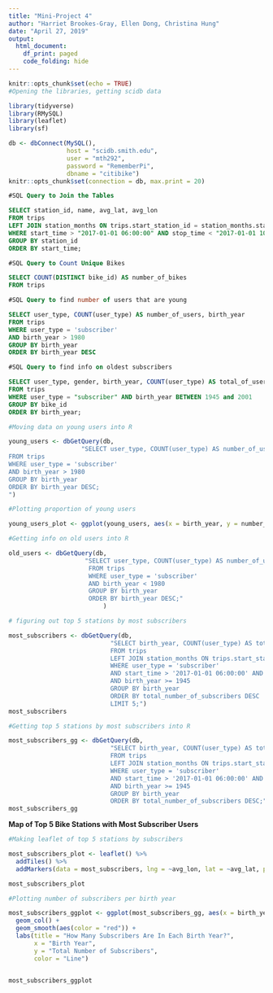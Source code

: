 ```yaml
---
title: "Mini-Project 4"
author: "Harriet Brookes-Gray, Ellen Dong, Christina Hung"
date: "April 27, 2019"
output: 
  html_document:
    df_print: paged
    code_folding: hide
---
```

```r
knitr::opts_chunk$set(echo = TRUE)
#Opening the libraries, getting scidb data

library(tidyverse)
library(RMySQL)
library(leaflet)
library(sf)

db <- dbConnect(MySQL(), 
                host = "scidb.smith.edu", 
                user = "mth292", 
                password = "RememberPi", 
                dbname = "citibike")
knitr::opts_chunk$set(connection = db, max.print = 20)
```


```sql
#SQL Query to Join the Tables

SELECT station_id, name, avg_lat, avg_lon
FROM trips 
LEFT JOIN station_months ON trips.start_station_id = station_months.station_id
WHERE start_time > "2017-01-01 06:00:00" AND stop_time < "2017-01-01 10:00:00"
GROUP BY station_id
ORDER BY start_time;
```

```sql
#SQL Query to Count Unique Bikes

SELECT COUNT(DISTINCT bike_id) AS number_of_bikes
FROM trips 
```

```sql
#SQL Query to find number of users that are young

SELECT user_type, COUNT(user_type) AS number_of_users, birth_year
FROM trips 
WHERE user_type = 'subscriber'
AND birth_year > 1980
GROUP BY birth_year
ORDER BY birth_year DESC
```

```sql
#SQL Query to find info on oldest subscribers

SELECT user_type, gender, birth_year, COUNT(user_type) AS total_of_users_by_age, bike_id
FROM trips 
WHERE user_type = "subscriber" AND birth_year BETWEEN 1945 and 2001
GROUP BY bike_id
ORDER BY birth_year;
```
  

```r
#Moving data on young users into R

young_users <- dbGetQuery(db, 
                    "SELECT user_type, COUNT(user_type) AS number_of_users, birth_year
FROM trips 
WHERE user_type = 'subscriber'
AND birth_year > 1980
GROUP BY birth_year
ORDER BY birth_year DESC;
")
```

```r
#Plotting proportion of young users

young_users_plot <- ggplot(young_users, aes(x = birth_year, y = number_of_users))
```

```r
#Getting info on old users into R

old_users <- dbGetQuery(db,
                     "SELECT user_type, COUNT(user_type) AS number_of_users, birth_year
                      FROM trips 
                      WHERE user_type = 'subscriber'
                      AND birth_year < 1980
                      GROUP BY birth_year
                      ORDER BY birth_year DESC;"
                          )
```

```r
# figuring out top 5 stations by most subscribers 

most_subscribers <- dbGetQuery(db,
                            "SELECT birth_year, COUNT(user_type) AS total_number_of_subscribers, start_station_id, station_months.name, start_time, trips.stop_time, station_id, avg_lat, avg_lon
                            FROM trips
                            LEFT JOIN station_months ON trips.start_station_id = station_months.station_id
                            WHERE user_type = 'subscriber'
                            AND start_time > '2017-01-01 06:00:00' AND stop_time < '2017-01-01 10:00:00'
                            AND birth_year >= 1945
                            GROUP BY birth_year
                            ORDER BY total_number_of_subscribers DESC
                            LIMIT 5;")
most_subscribers
```

```r
#Getting top 5 stations by most subscribers into R

most_subscribers_gg <- dbGetQuery(db,
                            "SELECT birth_year, COUNT(user_type) AS total_number_of_subscribers, start_station_id, station_months.name, start_time, trips.stop_time, station_id, avg_lat, avg_lon
                            FROM trips
                            LEFT JOIN station_months ON trips.start_station_id = station_months.station_id
                            WHERE user_type = 'subscriber'
                            AND start_time > '2017-01-01 06:00:00' AND stop_time < '2017-01-01 10:00:00'
                            AND birth_year >= 1945
                            GROUP BY birth_year
                            ORDER BY total_number_of_subscribers DESC;")
most_subscribers_gg
```


**Map of Top 5 Bike Stations with Most Subscriber Users**
```r
#Making leaflet of top 5 stations by subscribers

most_subscribers_plot <- leaflet() %>%
  addTiles() %>%
  addMarkers(data = most_subscribers, lng = ~avg_lon, lat = ~avg_lat, popup = ~name)

most_subscribers_plot
```

```r
#Plotting number of subscribers per birth year

most_subscribers_ggplot <- ggplot(most_subscribers_gg, aes(x = birth_year, y = total_number_of_subscribers)) +
  geom_col() +
  geom_smooth(aes(color = "red")) + 
  labs(title = "How Many Subscribers Are In Each Birth Year?",
       x = "Birth Year",
       y = "Total Number of Subscribers", 
       color = "Line") 


most_subscribers_ggplot
```
